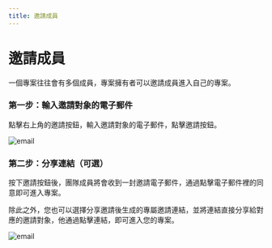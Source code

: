 ```yaml
---
title: 邀請成員
---
```



<Head>
  <meta name="zeabur:image:title" content="邀請成員" />
  <meta name="zeabur:image:subtitle" content="通過 Zeabur 創建你的團隊" />
  <meta name="twitter:image" content="https://opengraph-dev.zeabur.app/api/og?title=邀請成員&desc=通過 Zeabur 創建你的團隊" />
  <meta name="og:image" content="https://opengraph-dev.zeabur.app/api/og?title=邀請成員&desc=通過 Zeabur 創建你的團隊" />
</Head>

# 邀請成員

一個專案往往會有多個成員，專案擁有者可以邀請成員進入自己的專案。

### 第一步：輸入邀請對象的電子郵件

點擊右上角的邀請按鈕，輸入邀請對象的電子郵件，點擊邀請按鈕。

![email](/manage/invite/email.png)

### 第二步：分享連結（可選）

按下邀請按鈕後，團隊成員將會收到一封邀請電子郵件，通過點擊電子郵件裡的同意即可進入專案。

除此之外，您也可以選擇分享邀請後生成的專屬邀請連結，並將連結直接分享給對應的邀請對象，他通過點擊連結，即可進入您的專案。

![email](/manage/invite/success.png)


